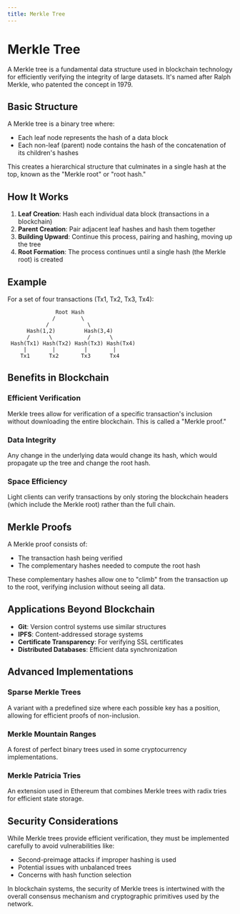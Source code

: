 ```yaml
---
title: Merkle Tree
---
```


# Merkle Tree

A Merkle tree is a fundamental data structure used in blockchain technology for efficiently verifying the integrity of large datasets. It's named after Ralph Merkle, who patented the concept in 1979.

## Basic Structure

A Merkle tree is a binary tree where:
- Each leaf node represents the hash of a data block
- Each non-leaf (parent) node contains the hash of the concatenation of its children's hashes

This creates a hierarchical structure that culminates in a single hash at the top, known as the "Merkle root" or "root hash."

## How It Works

1. **Leaf Creation**: Hash each individual data block (transactions in a blockchain)
2. **Parent Creation**: Pair adjacent leaf hashes and hash them together
3. **Building Upward**: Continue this process, pairing and hashing, moving up the tree
4. **Root Formation**: The process continues until a single hash (the Merkle root) is created

## Example

For a set of four transactions (Tx1, Tx2, Tx3, Tx4):

```
               Root Hash
              /        \
            /            \
      Hash(1,2)         Hash(3,4)
      /      \           /      \
 Hash(Tx1) Hash(Tx2) Hash(Tx3) Hash(Tx4)
     |        |         |        |
    Tx1      Tx2       Tx3      Tx4
```

## Benefits in Blockchain

### Efficient Verification
Merkle trees allow for verification of a specific transaction's inclusion without downloading the entire blockchain. This is called a "Merkle proof."

### Data Integrity
Any change in the underlying data would change its hash, which would propagate up the tree and change the root hash.

### Space Efficiency
Light clients can verify transactions by only storing the blockchain headers (which include the Merkle root) rather than the full chain.

## Merkle Proofs

A Merkle proof consists of:
- The transaction hash being verified
- The complementary hashes needed to compute the root hash

These complementary hashes allow one to "climb" from the transaction up to the root, verifying inclusion without seeing all data.

## Applications Beyond Blockchain

- **Git**: Version control systems use similar structures
- **IPFS**: Content-addressed storage systems
- **Certificate Transparency**: For verifying SSL certificates
- **Distributed Databases**: Efficient data synchronization

## Advanced Implementations

### Sparse Merkle Trees
A variant with a predefined size where each possible key has a position, allowing for efficient proofs of non-inclusion.

### Merkle Mountain Ranges
A forest of perfect binary trees used in some cryptocurrency implementations.

### Merkle Patricia Tries
An extension used in Ethereum that combines Merkle trees with radix tries for efficient state storage.

## Security Considerations

While Merkle trees provide efficient verification, they must be implemented carefully to avoid vulnerabilities like:

- Second-preimage attacks if improper hashing is used
- Potential issues with unbalanced trees
- Concerns with hash function selection

In blockchain systems, the security of Merkle trees is intertwined with the overall consensus mechanism and cryptographic primitives used by the network. 
